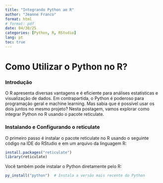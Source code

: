 ---
title: "Integrando Python ao R"
author: "Jeanne Franco"
format: html 
# format: pdf
date: 04/30/25
categories: [Python, R, RStudio]
lang: pt
toc: true
---

# Como Utilizar o Python no R?

### Introdução

O R apresenta diversas vantagens e é eficiente para análises estatísticas e visualização de dados. Em contrapartida, o Python é poderoso para programação geral e machine learning. Mas sabia que é possível usar os dois juntos no mesmo projeto? Nesta postagem, vamos explorar como integrar Python no R usando o pacote reticulate.

### Instalando e Configurando o reticulate

O primeiro passo é instalar o pacote reticulate no R usando o seguinte código na IDE do RStudio e em um arquivo da linguagem R:

```{r warning=FALSE, message=FALSE}
install.packages("reticulate")
library(reticulate)
```

Você também pode instalar o Python diretamente pelo R:

```{r warning=FALSE, message=FALSE}
py_install("python")  # Instala a versão mais recente do Python
```

